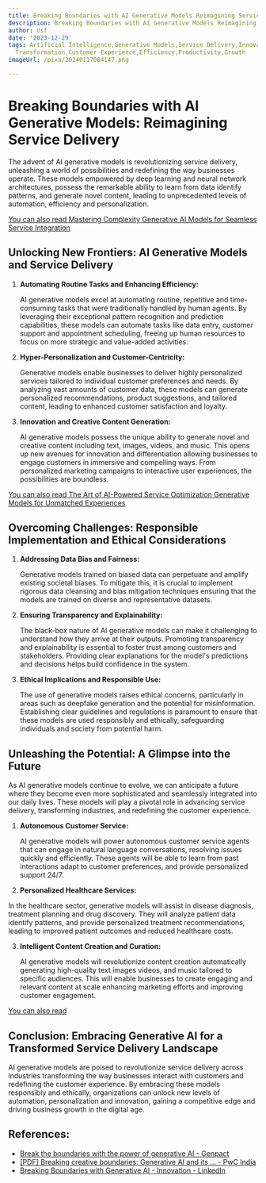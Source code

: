 ```yaml
---
title: Breaking Boundaries with AI Generative Models Reimagining Service Delivery
description: Breaking Boundaries with AI Generative Models Reimagining Service Delivery
author: Usf
date: '2023-12-29'
tags: Artificial Intelligence,Generative Models,Service Delivery,Innovation,Transformation,Digital
  Transformation,Customer Experience,Efficiency,Productivity,Growth
imageUrl: /pixa/20240117084147.png

---
```

# Breaking Boundaries with AI Generative Models: Reimagining Service Delivery

The advent of  AI  generative models is revolutionizing service delivery, unleashing a world of possibilities and redefining the way businesses operate.  These models empowered by deep  learning and neural  network architectures, possess  the  remarkable  ability to learn from data identify patterns, and  generate  novel content, leading to unprecedented levels of automation, efficiency and personalization.

[You can also read Mastering Complexity Generative AI Models for Seamless Service Integration](Mastering%20Complexity%20Generative%20AI%20Models%20for%20Seamless%20Service%20Integration)


## Unlocking New Frontiers: AI Generative Models and Service Delivery

1. **Automating Routine  Tasks and Enhancing Efficiency:**

   AI generative  models  excel at automating  routine, repetitive and time-consuming  tasks that were traditionally handled by human  agents. By leveraging their exceptional pattern recognition and  prediction capabilities, these models can automate tasks like data entry, customer support and  appointment scheduling, freeing up human resources to focus  on more strategic and value-added activities.

2. **Hyper-Personalization  and  Customer-Centricity:**

   Generative models enable  businesses to deliver highly personalized  services tailored to  individual  customer preferences  and needs. By  analyzing  vast amounts  of  customer data, these models  can generate personalized recommendations, product suggestions, and tailored content, leading to enhanced customer satisfaction and loyalty.

3. **Innovation and Creative Content Generation:**

   AI generative models possess the  unique ability to generate novel and creative content including text, images, videos, and music.  This opens up new avenues for innovation and differentiation allowing businesses to engage customers in immersive and compelling ways. From  personalized marketing campaigns to interactive user experiences,  the possibilities are boundless.

[You can also read The Art of  AI-Powered Service Optimization Generative Models for Unmatched Experiences](The%20Art%20of%20AI-Powered%20Service%20Optimization%20Generative%20Models%20for%20Unmatched%20Experiences)


## Overcoming Challenges: Responsible Implementation and Ethical Considerations

1. **Addressing Data Bias and Fairness:**

   Generative models trained on biased data can perpetuate and amplify existing societal biases. To mitigate this, it is crucial to  implement rigorous data cleansing and bias mitigation techniques ensuring  that the models are trained on diverse and representative datasets.

2. **Ensuring Transparency and Explainability:**

    The black-box nature of AI generative  models can make it challenging to understand how they arrive  at their outputs. Promoting transparency and explainability is essential to foster trust among customers and stakeholders. Providing clear  explanations for the model's predictions and  decisions helps build confidence in the  system.

3. **Ethical Implications and  Responsible Use:**

   The use of generative models raises ethical concerns, particularly in areas such as deepfake generation and the potential  for misinformation. Establishing clear guidelines and regulations is paramount to ensure that these models are used responsibly and  ethically,  safeguarding individuals and society from potential harm.

## Unleashing the  Potential: A Glimpse into the Future

As AI generative models continue to evolve, we can anticipate a future where they become even more sophisticated and seamlessly integrated  into our daily lives. These models will play  a pivotal role in advancing service delivery,  transforming industries, and redefining the customer experience.

1. **Autonomous Customer Service:**

   AI generative models will power autonomous customer service agents that can  engage in natural language conversations,  resolving issues quickly and efficiently. These agents will be able to learn from past interactions adapt to customer preferences, and provide personalized support  24/7.

2.  **Personalized Healthcare Services:**

   In the healthcare sector, generative models will assist  in disease diagnosis, treatment  planning and drug discovery. They will analyze patient data identify patterns, and provide personalized treatment  recommendations, leading to improved patient outcomes and reduced healthcare costs.

3. **Intelligent Content Creation and Curation:**

   AI generative  models will revolutionize content creation automatically generating high-quality text images videos, and music tailored to specific audiences.  This will  enable businesses  to create engaging and relevant content at scale enhancing marketing efforts and improving  customer engagement.

[You can also read ]()


## Conclusion: Embracing Generative AI for a Transformed Service Delivery Landscape

AI generative models are poised to revolutionize service delivery across industries transforming the way businesses interact with customers and redefining the customer experience. By embracing these models responsibly and ethically, organizations can unlock new levels of automation, personalization and innovation, gaining a competitive  edge and  driving business growth in the digital age.

## References:
- [Break the boundaries with the power of generative AI - Genpact](https://www.genpact.com/insight/break-boundaries-with-generative-ai)
- [[PDF] Breaking creative boundaries: Generative AI and its ... - PwC India](https://www.pwc.in/ghost-templates/breaking-creative-boundaries-generative-ai-and-its-applications.html)
- [Breaking Boundaries with Generative AI - Innovation - LinkedIn](https://www.linkedin.com/pulse/breaking-boundaries-generative-ai-path-limitless-innovation-romeo?trk=article-ssr-frontend-pulse_more-articles_related-content-card)
